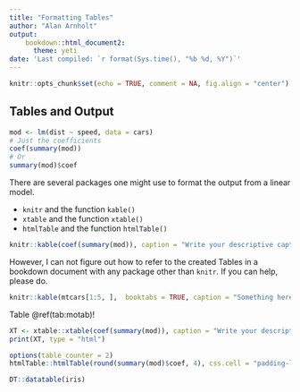 ```yaml
---
title: "Formatting Tables"
author: "Alan Arnholt"
output: 
    bookdown::html_document2:
      theme: yeti
date: 'Last compiled: `r format(Sys.time(), "%b %d, %Y")`'
---
```


```r
knitr::opts_chunk$set(echo = TRUE, comment = NA, fig.align = "center")
```

## Tables and Output {-}



```r
mod <- lm(dist ~ speed, data = cars)
# Just the coefficients
coef(summary(mod))
# Or
summary(mod)$coef
```

There are several packages one might use to format the output from a linear model.

* `knitr` and the function `kable()`
* `xtable` and the function `xtable()`
* `htmlTable` and the function `htmlTable()`

```r
knitr::kable(coef(summary(mod)), caption = "Write your descriptive caption between the quotes", booktabs = TRUE, digits = 4)
```


However, I can not figure out how to refer to the created Tables in a bookdown document with any package other than `knitr`.  If you can help, please do.



```r
knitr::kable(mtcars[1:5, ],  booktabs = TRUE, caption = "Something here")
```

Table \@ref(tab:motab)!

```r
XT <- xtable::xtable(coef(summary(mod)), caption = "Write your descriptive caption between the quotes", auto = TRUE)
print(XT, type = "html")
```

```r
options(table_counter = 2)
htmlTable::htmlTable(round(summary(mod)$coef, 4), css.cell = "padding-left: 1em; padding-right: 1em;", caption ="`dist` regressed on `speed`", align = "rrrr")
```

```r
DT::datatable(iris)
```